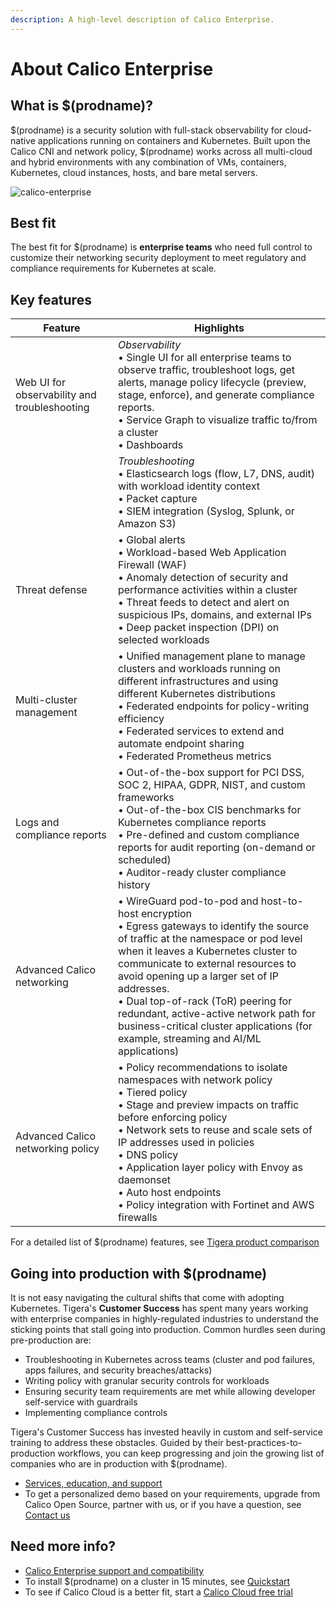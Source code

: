 ```yaml
---
description: A high-level description of Calico Enterprise.
---
```


# About Calico Enterprise

## What is $(prodname)?

$(prodname) is a security solution with full-stack observability for cloud-native applications running on containers and Kubernetes. Built upon the Calico CNI and network policy, $(prodname) works across all multi-cloud and hybrid environments with any combination of VMs, containers, Kubernetes, cloud instances, hosts, and bare metal servers.

![calico-enterprise](/img/calico/calico-enterprise.svg)

## Best fit

The best fit for $(prodname) is **enterprise teams** who need full control to customize their networking security deployment to meet regulatory and compliance requirements for Kubernetes at scale.

## Key features

| Feature                                            | Highlights                                                                                                                                                                                                                                                                                                                                                                                                                                                     |
| -------------------------------------------------- | -------------------------------------------------------------------------------------------------------------------------------------------------------------------------------------------------------------------------------------------------------------------------------------------------------------------------------------------------------------------------------------------------------------------------------------------------------------- |
| Web UI for observability and troubleshooting<br /> | _Observability_<br />&bull; Single UI for all enterprise teams to observe traffic, troubleshoot logs, get alerts, manage policy lifecycle (preview, stage, enforce), and generate compliance reports. <br />&bull; Service Graph to visualize traffic to/from a cluster<br />&bull; Dashboards                                                                                                                                                                 |
|                                                    | _Troubleshooting_<br />&bull; Elasticsearch logs (flow, L7, DNS, audit) with workload identity context <br />&bull; Packet capture<br />&bull; SIEM integration (Syslog, Splunk, or Amazon S3)                                                                                                                                                                                                                                                                 |
| Threat defense                                     | &bull; Global alerts <br />&bull; Workload-based Web Application Firewall (WAF)<br />&bull; Anomaly detection of security and performance activities within a cluster<br />&bull; Threat feeds to detect and alert on suspicious IPs, domains, and external IPs<br />&bull; Deep packet inspection (DPI) on selected workloads                                                                                                                                 |
| Multi-cluster management                           | &bull; Unified management plane to manage clusters and workloads running on different infrastructures and using different Kubernetes distributions<br />&bull; Federated endpoints for policy-writing efficiency<br />&bull; Federated services to extend and automate endpoint sharing<br />&bull; Federated Prometheus metrics                                                                                                                               |
| Logs and compliance reports                        | &bull; Out-of-the-box support for PCI DSS, SOC 2, HIPAA, GDPR, NIST, and custom frameworks<br />&bull; Out-of-the-box CIS benchmarks for Kubernetes compliance reports<br />&bull; Pre-defined and custom compliance reports for audit reporting (on-demand or scheduled)<br />&bull; Auditor-ready cluster compliance history                                                                                                                                 |
| Advanced Calico networking                         | &bull; WireGuard pod-to-pod and host-to-host encryption<br />&bull; Egress gateways to identify the source of traffic at the namespace or pod level when it leaves a Kubernetes cluster to communicate to external resources to avoid opening up a larger set of IP addresses.<br />&bull; Dual top-of-rack (ToR) peering for redundant, active-active network path for business-critical cluster applications (for example, streaming and AI/ML applications) |
| Advanced Calico networking policy                  | &bull; Policy recommendations to isolate namespaces with network policy<br />&bull; Tiered policy<br />&bull; Stage and preview impacts on traffic before enforcing policy<br />&bull; Network sets to reuse and scale sets of IP addresses used in policies<br />&bull; DNS policy <br />&bull; Application layer policy with Envoy as daemonset<br />&bull; Auto host endpoints<br />&bull; Policy integration with Fortinet and AWS firewalls               |

For a detailed list of $(prodname) features, see [Tigera product comparison](../about/product-comparison.mdx)

## Going into production with $(prodname)

It is not easy navigating the cultural shifts that come with adopting Kubernetes. Tigera's **Customer Success** has spent many years working with enterprise companies in highly-regulated industries to understand the sticking points that stall going into production. Common hurdles seen during pre-production are:

- Troubleshooting in Kubernetes across teams (cluster and pod failures, apps failures, and security breaches/attacks)
- Writing policy with granular security controls for workloads
- Ensuring security team requirements are met while allowing developer self-service with guardrails
- Implementing compliance controls

Tigera's Customer Success has invested heavily in custom and self-service training to address these obstacles. Guided by their best-practices-to-production workflows, you can keep progressing and join the growing list of companies who are in production with $(prodname).

- [Services, education, and support](https://www.tigera.io/customer-success/)
- To get a personalized demo based on your requirements, upgrade from Calico Open Source, partner with us, or if you have a question, see [Contact us](https://tigera.io/contact)

## Need more info?

- [Calico Enterprise support and compatibility](../getting-started/compatibility.mdx)
- To install $(prodname) on a cluster in 15 minutes, see [Quickstart](../getting-started/install-on-clusters/kubernetes/quickstart.mdx)
- To see if Calico Cloud is a better fit, start a [Calico Cloud free trial](https://www.calicocloud.io/home)

